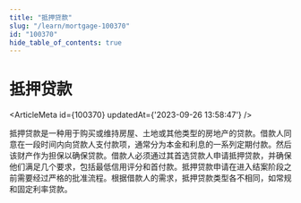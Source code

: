 ```yaml
---
title: "抵押贷款"
slug: "/learn/mortgage-100370"
id: "100370"
hide_table_of_contents: true
---
```



# 抵押贷款

<ArticleMeta id={100370} updatedAt={'2023-09-26 13:58:47'} />
<div className='border-solid border-b border-t-0 my-4 border-[var(--ifm-color-gray-300)]' />

抵押贷款是一种用于购买或维持房屋、土地或其他类型的房地产的贷款。借款人同意在一段时间内向贷款人支付款项，通常分为本金和利息的一系列定期付款。然后该财产作为担保以确保贷款。借款人必须通过其首选贷款人申请抵押贷款，并确保他们满足几个要求，包括最低信用评分和首付款。抵押贷款申请在进入结案阶段之前需要经过严格的批准流程。根据借款人的需求，抵押贷款类型各不相同，如常规和固定利率贷款。
